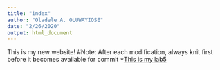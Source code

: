 ```yaml
---
title: "index"
author: "Oladele A. OLUWAYIOSE"
date: "2/26/2020"
output: html_document
---
```

This is my new website!
#Note: After each modification, always knit first before it becomes available for commit
*[This is my lab5](lab5.Rmd)